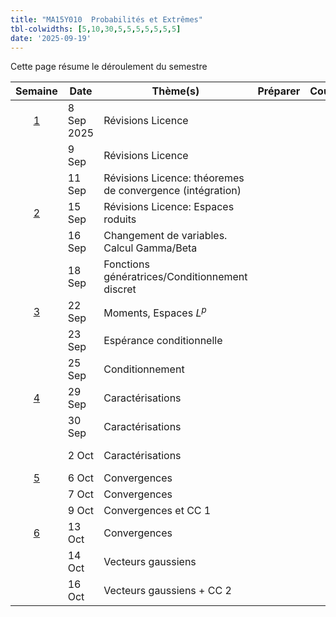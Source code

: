 ```yaml
---
title: "MA15Y010  Probabilités et Extrêmes"
tbl-colwidths: [5,10,30,5,5,5,5,5,5,5]
date: '2025-09-19'
---
```


Cette page résume le déroulement du semestre


::: column-screen-inset-right
|   Semaine            | Date        | Thème(s)   |  Préparer  |        Cours   |   Exercices     |  Évaluation |                      
|:--------------------:|-------------|------------|:----------:|:--------------:|:---------------:|:-----------:|
|  [1](/weeks/week-1.html)  | 8 Sep 2025 |    Révisions Licence         |           |         |  [TD 1](/exercices/td1.qmd)                                                                                                                |                   |
|   | 9 Sep  |   Révisions Licence     |            |         |      [TD 1](/exercices/td1.qmd)           |                   |
|   | 11 Sep  | Révisions Licence: théoremes de convergence (intégration)  |            |         |                                                                                                          [TD 1](/exercices/td1.qmd)       |                   |
|  [2](/weeks/week-2.html)  | 15 Sep  |  Révisions Licence: Espaces roduits          |            |         |                                                                                                                 |                   |
|   | 16 Sep  | Changement de variables. Calcul Gamma/Beta           |            |         |                                                                                                                 |                   |
|   | 18 Sep  | Fonctions génératrices/Conditionnement discret  |            |         |   
|  [3](/weeks/week-3.html)  | 22 Sep  |  Moments, Espaces $L^p$      |            |         |        [TD 3](/exercices/td3.qmd)                                                                                                         |                   |
|   | 23 Sep  | Espérance conditionnelle           |            |         |                                                                                                                  |                   |
|   | 25 Sep  | Conditionnement  |            |         |  [TD 2](/exercices/td2.qmd) [TD 2 supplément](/exercices/td2-supplement.qmd) | |
|  [4](/weeks/week-4.html)  | 29 Sep  |  Caractérisations       |            |         |                                                                                                             [TD4](/exercices/td4.qmd)     |                   |
|   | 30 Sep  |  Caractérisations              |            |         |                                                                       [Corrections TD1](/corriges/td1.html)                                          |                   |
|   | 2 Oct  |     Caractérisations    |            |         |  [Corrections TD3](/corriges/td3.html)  | |
|  [5](/weeks/week-5.html)  | 6 Oct   |  Convergences       |            |         |    [TD 5](/exercices/td5.html)                                                                                                             |                   |
|   | 7  Oct  | Convergences           |            |         |                                                                                                                 |                   |
|   | 9 Oct  |  Convergences  et CC 1|            |         |   
|  [6](/weeks/week-6.html)  | 13 Oct   |  Convergences      |            |         |                                                                                                                 |                   |
|   | 14  Oct  |   Vecteurs gaussiens          |            |         |                                                                                                             TD 6     |                   |
|   | 16 Oct  |  Vecteurs gaussiens  + CC 2  |            |         |
:::